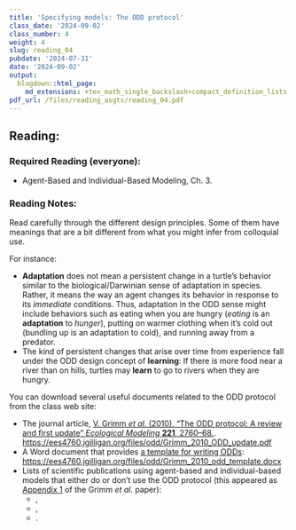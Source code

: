 ```yaml
---
title: 'Specifying models: The ODD protocol'
class_date: '2024-09-02'
class_number: 4
weight: 4
slug: reading_04
pubdate: '2024-07-31'
date: '2024-09-02'
output:
  blogdown::html_page:
    md_extensions: +tex_math_single_backslash+compact_definition_lists
pdf_url: /files/reading_asgts/reading_04.pdf
---
```

## Reading:

### Required Reading (everyone):

* Agent-Based and Individual-Based Modeling, Ch. 3.

### Reading Notes:

Read carefully through the different design principles. Some of them have meanings that are a bit different from what you might infer from colloquial use.

For instance:

* **Adaptation** does not mean a persistent change in a turtle's behavior similar to the biological/Darwinian sense of adaptation in species. Rather, it means the way an agent changes its behavior in response to its _immediate_ conditions. Thus, adaptation in the ODD sense might include behaviors such as eating when you are hungry (_eating_ is an **adaptation** to _hunger_), putting on warmer clothing when it's cold out (bundling up is an adaptation to cold), and running away from a predator.
* The kind of persistent changes that arise over time from experience fall under the ODD design concept of **learning**: If there is more food near a river than on hills, turtles may **learn** to go to rivers when they are hungry. 

You can download several useful documents related to the ODD protocol from the class web site:

* The journal article, [V. Grimm _et al._ (2010). "The ODD protocol: A review and first update" _Ecological Modeling_ **221**, 2760--68.](/files/odd/Grimm_2010_ODD_update.pdf). <https://ees4760.jgilligan.org/files/odd/Grimm_2010_ODD_update.pdf>
* A Word document that provides [a template for writing ODDs](/files/odd/Grimm_2010_odd_template.docx): <https://ees4760.jgilligan.org/files/odd/Grimm_2010_odd_template.docx>
* Lists of scientific publications using agent-based and individual-based models that either do or don't use the ODD protocol (this appeared as [Appendix 1](/files/odd/Grimm_2010_appendix_1.pdf) of the Grimm _et al._ paper):
    * </files/odd/Grimm_2010_appendix_1.pdf>, 
    * </files/odd/ch3_ex1_pubs_with_no_ODD.pdf>, 
    * </files/odd/ch3_ex2_pubs_with_ODD.pdf>.
